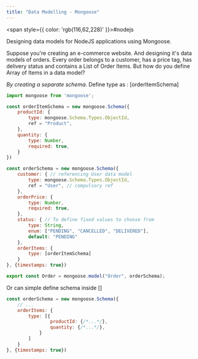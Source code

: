 ```yaml
---
title: "Data Modelling - Mongoose"
---
```



<span style={{ color: 'rgb(116,62,228)' }}>#nodejs</span>

Designing data models for NodeJS applications using Mongoose.

Suppose you're creating an e-commerce website. And designing it's data models of orders. Every order belongs to a customer, has a price tag, has delivery status and contains a List of Order Items. But how do you define Array of Items in a data model?

*By creating a separate schema*. Define type as : [orderItemSchema]

```javascript
import mongoose from 'mongoose';

const orderItemSchema = new mongoose.Schema({
	productId: {
		type: mongoose.Schema.Types.ObjectId,
		ref = "Product",
	},
	quantity: {
		type: Number,
		required: true,
	}
})

const orderSchema = new mongoose.Schema({
	customer: { // referencing User data model
		type: mongoose.Schema.Types.ObjectId,
		ref = "User", // compulsory ref
	},
	orderPrice: {
		type: Number,
		required: true,
	},
	status: { // To define fixed values to choose from
		type: String,
		enum: ["PENDING", "CANCELLED", "DELIVERED"],
		default: "PENDING"
	},
	orderItems: {
		type: [orderItemSchema]
	}
}, {timestamps: true})

export const Order = mongoose.model("Order", orderSchema);
```

Or can simple define schema inside []
```javascript
const orderSchema = new mongoose.Schema({
	// ...
	orderItems: {
		type: [{
				productId: {/*...*/},
				quantity: {/*...*/},
			}
		]
	}
}, {timestamps: true})
```


